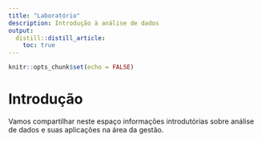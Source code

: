 ```yaml
---
title: "Laboratório"
description: Introdução à análise de dados
output:
  distill::distill_article:
    toc: true
---
```


```r
knitr::opts_chunk$set(echo = FALSE)
```

# Introdução 

Vamos compartilhar neste espaço informações introdutórias sobre análise de dados e suas aplicações na área da gestão.  
